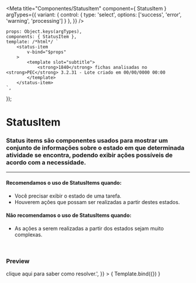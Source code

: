 
<Meta
	title="Componentes/StatusItem"
	component={ StatusItem }
	argTypes={{
		variant: {
			control: {
				type: 'select',
				options: ['success', 'error', 'warning', 'processing']
			}
		},
	}}
/>

	props: Object.keys(argTypes),
	components: { StatusItem },
	template: /*html*/ `
		<status-item
			v-bind="$props" 
		>
			<template slot="subtitle">
				<strong>1840</strong> fichas analisadas no <strong>PEC</strong> 3.2.31 - Lote criado em 00/00/0000 00:00
			</template>
		</status-item>
	`,
});

# StatusItem

### Status items são componentes usados para mostrar um conjunto de informações sobre o estado em que determinada atividade se encontra, podendo exibir ações possíveis de acordo com a necessidade.
---

#### Recomendamos o uso de StatusItems quando:
- Você precisar exibir o estado de uma tarefa.
- Houverem ações que possam ser realizadas a partir destes estados.

#### Não recomendamos o uso de StatusItems quando:
- As ações a serem realizadas a partir dos estados sejam muito complexas.

<br />

### Preview

<Canvas>
	<Story
		name="Status item"
		args={{
			title: 'Lote nº 235',
			subtitle: 'Subtítulo',
			variant: 'success',
			clickableAction: true,
			actionText: 'Download',
			actionSubtitle: 'Último download em 00/00/0000 00:00',
			alertText: 'Lote inconsistente, <strong>clique aqui</strong> para saber como resolver.',
		}}
	>
		{ Template.bind({}) }
	</Story>
</Canvas>

<ArgsTable story="Status item" />